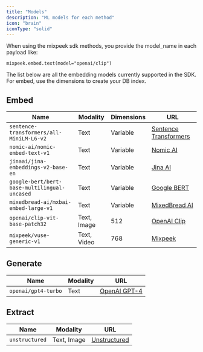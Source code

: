 ```yaml
---
title: "Models"
description: "ML models for each method"
icon: "brain"
iconType: "solid"
---
```


When using the mixpeek sdk methods, you provide the model_name in each payload like: 
```
mixpeek.embed.text(model="openai/clip")
```

The list below are all the embedding models currently supported in the SDK. For embed, use the dimensions to create your DB index.

## Embed

| Name                                         | Modality    | Dimensions | URL                                                    |
| -------------------------------------------- | ----------- | ---------- | ------------------------------------------------------ |
| `sentence-transformers/all-MiniLM-L6-v2`     | Text        | Variable   | [Sentence Transformers](https://www.sbert.net/)        |
| `nomic-ai/nomic-embed-text-v1`               | Text        | Variable   | [Nomic AI](https://nomic.ai/)                          |
| `jinaai/jina-embeddings-v2-base-en`          | Text        | Variable   | [Jina AI](https://jina.ai/)                            |
| `google-bert/bert-base-multilingual-uncased` | Text        | Variable   | [Google BERT](https://github.com/google-research/bert) |
| `mixedbread-ai/mxbai-embed-large-v1`         | Text        | Variable   | [MixedBread AI](https://mixedbread.ai/)                |
| `openai/clip-vit-base-patch32`               | Text, Image | 512        | [OpenAI Clip](https://github.com/openai/CLIP)          |
| `mixpeek/vuse-generic-v1`                    | Text, Video | 768        | [Mixpeek](https://mixpeek.com/models/vuse)                    |

## Generate

| Name                | Modality | URL                                               |
| ------------------- | -------- | ------------------------------------------------- |
| `openai/gpt4-turbo` | Text     | [OpenAI GPT-4](https://openai.com/research/gpt-4) |

## Extract

| Name           | Modality    | URL                                                                              |
| -------------- | ----------- | -------------------------------------------------------------------------------- |
| `unstructured` | Text, Image | [Unstructured](https://docs.unstructured.io/api-reference/api-services/overview) |
